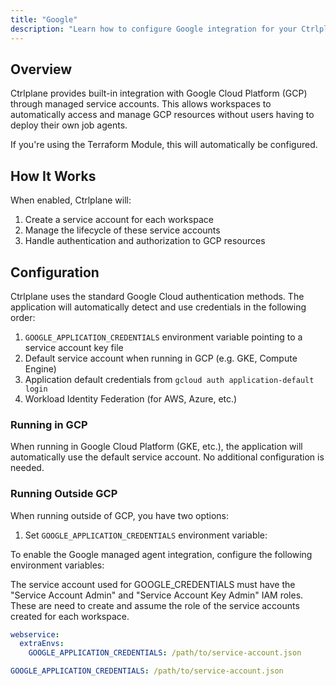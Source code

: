 ```yaml
---
title: "Google"
description: "Learn how to configure Google integration for your Ctrlplane instance."
---
```


## Overview

Ctrlplane provides built-in integration with Google Cloud Platform (GCP) through
managed service accounts. This allows workspaces to automatically access and
manage GCP resources without users having to deploy their own job agents.

<Note>
  If you're using the Terraform Module, this will automatically be configured.
</Note>

## How It Works

When enabled, Ctrlplane will:

1. Create a service account for each workspace
2. Manage the lifecycle of these service accounts
3. Handle authentication and authorization to GCP resources

## Configuration

Ctrlplane uses the standard Google Cloud authentication methods. The application
will automatically detect and use credentials in the following order:

1. `GOOGLE_APPLICATION_CREDENTIALS` environment variable pointing to a service
   account key file
2. Default service account when running in GCP (e.g. GKE, Compute Engine)
3. Application default credentials from `gcloud auth application-default login`
4. Workload Identity Federation (for AWS, Azure, etc.)

### Running in GCP

When running in Google Cloud Platform (GKE, etc.), the application
will automatically use the default service account. No additional configuration
is needed.

### Running Outside GCP

When running outside of GCP, you have two options:

1. Set `GOOGLE_APPLICATION_CREDENTIALS` environment variable:

To enable the Google managed agent integration, configure the following
environment variables:

<Warning>
  The service account used for GOOGLE_CREDENTIALS must have the "Service Account
  Admin" and "Service Account Key Admin" IAM roles. These are need to create and
  assume the role of the service accounts created for each workspace.
</Warning>

<RequestExample>

```yaml Helm Chart
webservice:
  extraEnvs:
    GOOGLE_APPLICATION_CREDENTIALS: /path/to/service-account.json
```

```yaml Docker
GOOGLE_APPLICATION_CREDENTIALS: /path/to/service-account.json
```

</RequestExample>
